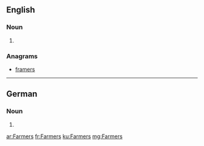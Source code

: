 ==English==

===Noun===
{{head|en|plural}}

# {{plural of|Farmer|lang=en}}

===Anagrams===
* [[framers#English|framers]]

----
==German==

===Noun===
{{head|de|noun form}}

# {{genitive of|Farmer|lang=de}}

[[ar:Farmers]]
[[fr:Farmers]]
[[ku:Farmers]]
[[mg:Farmers]]